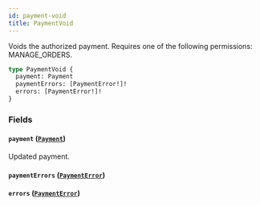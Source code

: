 ```yaml
---
id: payment-void
title: PaymentVoid
---
```


Voids the authorized payment. Requires one of the following permissions: MANAGE_ORDERS.

```graphql
type PaymentVoid {
  payment: Payment
  paymentErrors: [PaymentError!]!
  errors: [PaymentError!]!
}
```

### Fields

#### `payment` ([`Payment`](../../../developer/api-reference/objects/payment))

Updated payment.

#### `paymentErrors` ([`PaymentError`](../../../developer/api-reference/objects/payment-error))

#### `errors` ([`PaymentError`](../../../developer/api-reference/objects/payment-error))
